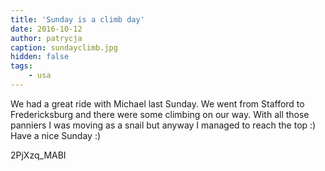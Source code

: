 ```yaml
---
title: 'Sunday is a climb day'
date: 2016-10-12
author: patrycja
caption: sundayclimb.jpg
hidden: false
tags: 
    - usa
---
```


We had a great ride with Michael last Sunday. We went from Stafford to Fredericksburg and there were some climbing on our way. With all those panniers I was moving as a snail but anyway I managed to reach the top :) Have a nice Sunday :)

<youtube>2PjXzq_MABI</youtube>